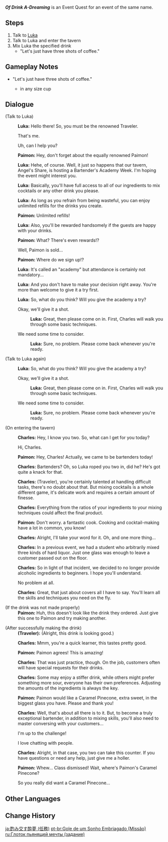 {{About|the event [[World Quest]]|the [[Version 2.5]] event|Of Drink A-Dreaming}}
{{Quest Infobox
|id            = 70502
|title         = Of Drink A-Dreaming
|image         = NPC Location Luka Context.png <!--same thing (quest start)-->
|type          = World
|region        = Mondstadt
|area          = Starfell Valley
|subarea       = City of Mondstadt
|event_name    = Of Drink A-Dreaming
|summary       = Luka convinces the Traveler and Paimon to try out bartending at Angel's Share during Bartender's Academy Week. Charles shows them elementary skills as they use non-alcoholic ingredients to create drinks.
|requirement   = 
* Reach [[Adventure Rank]] 28 or above
* Complete [[The Crane Returns on the Wind]]
* Complete [[The Spindrift Shall Never Return to the Sea]]
|startLocation = [[City of Mondstadt]], [[Mondstadt]]
|next          = 
|mora          = 10,000
|other         = {{Card|Adventurer's Experience|4}}
* Unlocks the [[Of Drink A-Dreaming]] event.
|characters    = Charles; Luka; Paimon; Traveler
|voiced        = yes
}}
'''''Of Drink A-Dreaming''''' is an Event Quest for an event of the same name.

==Steps==
# Talk to [[Luka]]
# Talk to Luka and enter the tavern
# Mix Luka the specified drink
#* "Let's just have three shots of coffee."

==Gameplay Notes==
* "Let's just have three shots of coffee."
** {{Ingredient|Coffee|3<!--exactly-->}} in any size cup

==Dialogue==
{{Quest Description|Angel's Share seems to have started hosting some special event recently...}}
{{Dialogue start}}
;(Talk to Luka)
:{{A|vo eqtj001 1 luka 01.ogg}} '''Luka:''' Hello there! So, you must be the renowned Traveler.
:{{DIcon}} That's me.
:{{DIcon}} Uh, can I help you?
:{{A|vo eqtj001 1 paimon 01.ogg}} '''Paimon:''' Hey, don't forget about the equally renowned Paimon!
:{{A|vo eqtj001 1 luka 02.ogg}} '''Luka:''' Hehe, of course. Well, it just so happens that our tavern, Angel's Share, is hosting a Bartender's Academy Week. I'm hoping the event might interest you.
:{{A|vo eqtj001 1 luka 03.ogg}} '''Luka:''' Basically, you'll have full access to all of our ingredients to mix cocktails or any other drink you please.
:{{A|vo eqtj001 1 luka 04.ogg}} '''Luka:''' As long as you refrain from being wasteful, you can enjoy unlimited refills for the drinks you create.
:{{A|vo eqtj001 1 paimon 02.ogg}} '''Paimon:''' Unlimited refills!
:{{A|vo eqtj001 1 luka 05.ogg}} '''Luka:''' Also, you'll be rewarded handsomely if the guests are happy with your drinks.
:{{A|vo eqtj001 1 paimon 03.ogg}} '''Paimon:''' What? There's even rewards!?
:{{DIcon}} Well, Paimon is sold...
:{{A|vo eqtj001 1 paimon 04.ogg}} '''Paimon:''' Where do we sign up!?
:{{A|vo eqtj001 1 luka 06.ogg}} '''Luka:''' It's called an "academy" but attendance is certainly not mandatory...
:{{A|vo eqtj001 1 luka 07.ogg}} '''Luka:''' And you don't have to make your decision right away. You're more than welcome to give it a try first.
:{{A|vo eqtj001 1 luka 08.ogg}} '''Luka:''' So, what do you think? Will you give the academy a try?
:{{DIcon}} Okay, we'll give it a shot.
::{{A|vo eqtj001 1 luka 09a.ogg}} '''Luka:''' Great, then please come on in. First, Charles will walk you through some basic techniques.
:{{DIcon}} We need some time to consider.
::{{A|vo eqtj001 1 luka 09b.ogg}} '''Luka:''' Sure, no problem. Please come back whenever you're ready.

;(Talk to Luka again)
:{{A|vo eqtj001 2 luka 01.ogg}} '''Luka:''' So, what do you think? Will you give the academy a try?
:{{DIcon}} Okay, we'll give it a shot.
::{{A|vo eqtj001 2 luka 02a.ogg}} '''Luka:''' Great, then please come on in. First, Charles will walk you through some basic techniques.
:{{DIcon}} We need some time to consider.
::{{A|vo eqtj001 2 luka 02b.ogg}} '''Luka:''' Sure, no problem. Please come back whenever you're ready.

;(On entering the tavern)
:{{A|vo eqtj001 3 charles 01.ogg}} '''Charles:''' Hey, I know you two. So, what can I get for you today?
:{{DIcon}} Hi, Charles.
:{{A|vo eqtj001 3 paimon 01.ogg}} '''Paimon:''' Hey, Charles! Actually, we came to be bartenders today!
:{{A|vo eqtj001 3 charles 02.ogg}} '''Charles:''' Bartenders? Oh, so Luka roped you two in, did he? He's got quite a knack for that.
:{{A|vo eqtj001 3 charles 03.ogg}} '''Charles:''' (Traveler), you're certainly talented at handling difficult tasks, there's no doubt about that. But mixing cocktails is a whole different game, it's delicate work and requires a certain amount of finesse.
:{{A|vo eqtj001 3 charles 04.ogg}} '''Charles:''' Everything from the ratios of your ingredients to your mixing techniques could affect the final product.
:{{A|vo eqtj001 3 paimon 02a.ogg}} {{A|vo eqtj001 3 paimon 02b.ogg}} '''Paimon:''' Don't worry. {{MC|He's|She's|mc=1}} a fantastic cook. Cooking and cocktail-making have a lot in common, you know!
:{{A|vo eqtj001 3 charles 05.ogg}} '''Charles:''' Alright, I'll take your word for it. Oh, and one more thing...
:{{A|vo eqtj001 3 charles 06.ogg}} '''Charles:''' In a previous event, we had a student who arbitrarily mixed three kinds of hard liquor. Just one glass was enough to leave a customer passed out on the floor.
:{{A|vo eqtj001 3 charles 07.ogg}} '''Charles:''' So in light of that incident, we decided to no longer provide alcoholic ingredients to beginners. I hope you'll understand.
:{{DIcon}} No problem at all.
:{{A|vo eqtj001 3 charles 08.ogg}} '''Charles:''' Great, that just about covers all I have to say. You'll learn all the skills and techniques you need on the fly.

;(If the drink was not made properly)
:'''Paimon:''' Huh, this doesn't look like the drink they ordered. Just give this one to Paimon and try making another.

;(After successfully making the drink)
:'''(Traveler):''' (Alright, this drink is looking good.)
:{{A|vo eqtj001 4 charles 01.ogg}} '''Charles:''' Mmm, you're a quick learner, this tastes pretty good.
:{{A|vo eqtj001 4 paimon 01.ogg}} '''Paimon:''' Paimon agrees! This is amazing!
:{{A|vo eqtj001 4 charles 02.ogg}} '''Charles:''' That was just practice, though. On the job, customers often will have special requests for their drinks.
:{{A|vo eqtj001 4 charles 03.ogg}} '''Charles:''' Some may enjoy a stiffer drink, while others might prefer something more sour, everyone has their own preferences. Adjusting the amounts of the ingredients is always the key.
:{{A|vo eqtj001 4 paimon 02.ogg}} '''Paimon:''' Paimon would like a Caramel Pinecone, extra sweet, in the biggest glass you have. Please and thank you!
:{{A|vo eqtj001 4 charles 04.ogg}} '''Charles:''' Well, that's about all there is to it. But, to become a truly exceptional bartender, in addition to mixing skills, you'll also need to master conversing with your customers...
:{{DIcon}} I'm up to the challenge!
:{{DIcon}} I love chatting with people.
:{{A|vo eqtj001 4 charles 05.ogg}} '''Charles:''' Alright, in that case, you two can take this counter. If you have questions or need any help, just give me a holler.
:{{A|vo eqtj001 4 paimon 03.ogg}} '''Paimon:''' Whew... Class dismissed! Wait, where's Paimon's Caramel Pinecone?
:{{DIcon}} So you really did want a Caramel Pinecone...
{{Dialogue end}}

==Other Languages==
{{Other Languages
|en      = Of Drink A-Dreaming
|zhs     = 曲生酌微梦
|zhs_rm  = Qū Shēng Zhuó Wēi Mèng
|zht     = 曲生酌微夢
|zht_rm  = Qū Shēng Zhuó Wēi Mèng
|zh_tl   = 
|ja      = 酌み交す酔夢
|ja_rm   = Kumikawasu Suimu{{Assumed}}
|ja_tl   = A Drunken Dream with Wines
|ko      = 술잔의 작은 꿈
|ko_rm   = Suljan-ui Jageun Kkum
|ko_tl   = A Little Dream of Glass
|es      = Sueños embriagadores
|es_tl   = Intoxicating Dreams
|fr      = Une gorgée d'un rêve d'ivresse
|fr_tl   = A Mouthful of a Dream of Drunkenness
|ru      = Глоток пьянящей мечты
|ru_tl   = A Sip of Intoxicating Dream
|th      = จิบแห่งความฝันอันเมามาย
|th_rm   = 
|th_tl   = Sips of a Drunken Dream
|vi      = Một Ngụm Mộng Mơ
|vi_tl   = 
|de      = Ein Schluck eines beschwipsten Traums
|de_tl   = A Sip of a Tipsy Dream
|id      = Seteguk Mimpi Mabuk
|id_tl   = A Gulp of Drunken Dreaming
|pt      = Gole de um Sonho Embriagado
|pt_tl   = 
}}

==Change History==
{{Change History|2.5}}

[[ja:酌み交す酔夢 (任務)]]
[[pt-br:Gole de um Sonho Embriagado (Missão)]]
[[ru:Глоток пьянящей мечты (задание)]]